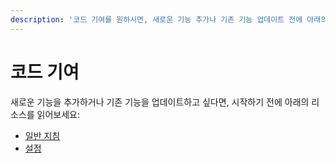 ```yaml
---
description: '코드 기여를 원하시면, 새로운 기능 추가나 기존 기능 업데이트 전에 아래의 리소스를 읽어보세요: 가이드라인 및 설정.'
---
```


# 코드 기여

새로운 기능을 추가하거나 기존 기능을 업데이트하고 싶다면, 시작하기 전에 아래의 리소스를 읽어보세요:

- [일반 지침](/docs/contributing/code/guidelines/)
- [설정](/docs/contributing/code/setup/)